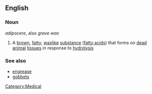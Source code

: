 {{wikipedia}}
==English==
===Noun===
''adipocere'', also ''grave wax''

# A [[brown]], [[fatty]], [[wax]]like [[substance]] ([[fatty acid]]s) that forms on [[dead]] [[animal]] [[tissue]]s in response to [[hydrolysis]]

===See also===
* [[engrease]]
* [[gobbets]]

[[Category:Medical]]